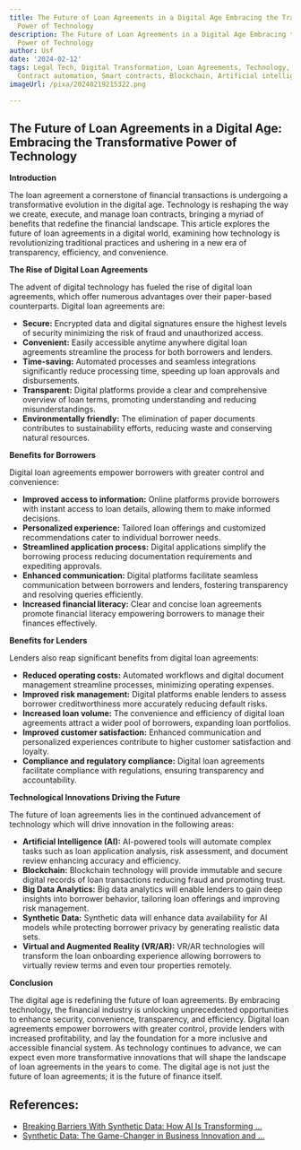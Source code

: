 ```yaml
---
title: The Future of Loan Agreements in a Digital Age Embracing the Transformative
  Power of Technology
description: The Future of Loan Agreements in a Digital Age Embracing the Transformative
  Power of Technology
author: Usf
date: '2024-02-12'
tags: Legal Tech, Digital Transformation, Loan Agreements, Technology, Digital Lending,
  Contract automation, Smart contracts, Blockchain, Artificial intelligence, RegTech
imageUrl: /pixa/20240219215322.png

---
```

## The Future of Loan Agreements in a Digital Age: Embracing the Transformative Power of Technology

**Introduction**

The loan agreement a cornerstone of  financial transactions is undergoing a transformative evolution in the digital age. Technology is reshaping the way we create, execute, and manage  loan  contracts, bringing a myriad of  benefits that redefine the financial landscape. This article explores the future of loan agreements in a digital world, examining how technology is  revolutionizing traditional practices and ushering in a new era of transparency, efficiency, and convenience.

**The Rise of  Digital Loan Agreements**

The advent of digital technology has fueled the  rise of digital loan  agreements, which offer numerous advantages over their paper-based counterparts.  Digital loan agreements are:

- **Secure:** Encrypted data and digital signatures  ensure the highest levels of security minimizing the risk of fraud and unauthorized access.
- **Convenient:** Easily accessible  anytime  anywhere digital loan agreements streamline  the process  for both borrowers and lenders.
- **Time-saving:** Automated processes and  seamless integrations  significantly reduce processing time, speeding  up loan approvals and disbursements.
- **Transparent:**  Digital platforms provide a clear and comprehensive overview of loan terms, promoting understanding and reducing misunderstandings.
- **Environmentally friendly:** The elimination of paper documents contributes to sustainability efforts,  reducing  waste  and conserving natural  resources.

**Benefits for  Borrowers**

Digital loan agreements empower borrowers with greater control and convenience:

- **Improved access to information:** Online platforms provide  borrowers with instant access to loan details, allowing  them to make informed decisions.
- **Personalized experience:** Tailored loan offerings and customized recommendations cater to individual borrower needs.
- **Streamlined application process:** Digital applications simplify the borrowing process reducing documentation requirements  and expediting approvals.
- **Enhanced communication:**  Digital platforms facilitate seamless communication between borrowers and lenders, fostering transparency  and resolving queries efficiently.
- **Increased financial literacy:** Clear and concise loan agreements  promote financial literacy empowering borrowers to manage their finances effectively.

**Benefits for Lenders**

Lenders also reap significant benefits from digital loan agreements:

- **Reduced operating costs:** Automated  workflows and digital document management  streamline  processes, minimizing operating expenses.
- **Improved risk management:** Digital platforms enable lenders to assess borrower creditworthiness  more accurately  reducing  default risks.
- **Increased loan volume:** The convenience and efficiency of digital loan agreements attract a  wider pool of borrowers, expanding loan portfolios.
- **Improved  customer  satisfaction:** Enhanced communication and  personalized experiences contribute to higher customer satisfaction and loyalty.
- **Compliance and regulatory compliance:** Digital  loan agreements facilitate compliance with regulations,  ensuring transparency  and accountability.

**Technological Innovations Driving the Future**

The future of loan agreements lies in  the continued  advancement of technology which will drive innovation in the following areas:

- **Artificial  Intelligence (AI):**  AI-powered tools will automate  complex tasks such as loan application analysis, risk assessment, and document review enhancing accuracy and efficiency.
- **Blockchain:** Blockchain technology will  provide immutable and secure digital  records  of loan transactions reducing fraud and  promoting trust.
- **Big Data Analytics:** Big data analytics will enable lenders to gain  deep insights into borrower behavior, tailoring loan offerings  and improving risk  management.
- **Synthetic Data:** Synthetic data will enhance data  availability for AI  models while protecting borrower privacy by generating realistic data sets.
- **Virtual and Augmented Reality (VR/AR):** VR/AR technologies will transform the loan onboarding experience allowing borrowers to virtually  review terms and even tour properties remotely.

**Conclusion**

The digital age is redefining the future of loan agreements. By embracing technology, the financial  industry is unlocking unprecedented opportunities to enhance security, convenience, transparency, and efficiency. Digital loan agreements empower borrowers with greater control, provide lenders with increased profitability, and lay the foundation for a more inclusive and accessible financial system. As technology continues to advance, we can expect  even more transformative innovations that will shape the landscape of loan agreements in the years to come. The digital age is not just the future of loan agreements; it is the  future of finance itself.

## References:
- [Breaking Barriers With Synthetic Data: How AI Is Transforming ...](https://www.linkedin.com/pulse/breaking-barriers-synthetic-data-how)
- [Synthetic Data: The Game-Changer in Business Innovation and ...](https://www.linkedin.com/pulse/synthetic-data-game-changer-business-innovation-privacy-angelo-x5efe?utm_source=rss&utm_campaign=articles_sitemaps)
